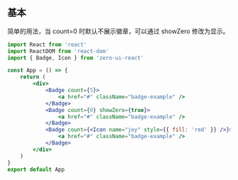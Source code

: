 ## 基本

简单的用法，当 count=0 时默认不展示徽章，可以通过 showZero 修改为显示。

```jsx
import React from 'react'
import ReactDOM from 'react-dom'
import { Badge, Icon } from 'zero-ui-react'

const App = () => {
    return (
        <div>
            <Badge count={5}>
                <a href="#" className="badge-example" />
            </Badge>
            <Badge count={0} showZero={true}>
                <a href="#" className="badge-example" />
            </Badge>
            <Badge count={<Icon name="joy" style={{ fill: 'red' }} />}>
                <a href="#" className="badge-example" />
            </Badge>
        </div>
    )
}
export default App
```
